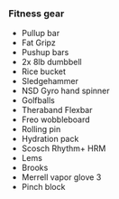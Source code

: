 ### Fitness gear
- Pullup bar
- Fat Gripz
- Pushup bars
- 2x 8lb dumbbell
- Rice bucket
- Sledgehammer
- NSD Gyro hand spinner
- Golfballs
- Theraband Flexbar
- Freo wobbleboard
- Rolling pin
- Hydration pack
- Scosch Rhythm+ HRM
- Lems
- Brooks
- Merrell vapor glove 3
- Pinch block